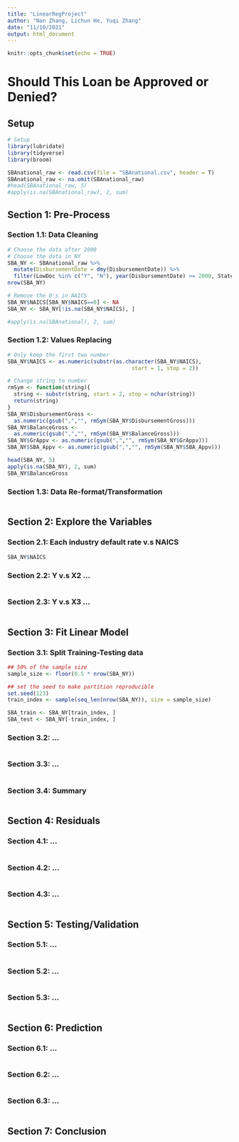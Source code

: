 ```yaml
---
title: "LinearRegProject"
author: "Nan Zhang, Lichun He, Yuqi Zhang"
date: "11/10/2021"
output: html_document
---
```


```r
knitr::opts_chunk$set(echo = TRUE)
```

# Should This Loan be Approved or Denied?

## Setup
```r
# Setup
library(lubridate)
library(tidyverse)
library(broom)

SBAnational_raw <- read.csv(file = "SBAnational.csv", header = T)
SBAnational_raw <- na.omit(SBAnational_raw)
#head(SBAnational_raw, 5)
#apply(is.na(SBAnational_raw), 2, sum)
```
## Section 1: Pre-Process

### Section 1.1: Data Cleaning
```r
# Choose the data after 2000
# Choose the data in NY
SBA_NY <- SBAnational_raw %>% 
  mutate(DisbursementDate = dmy(DisbursementDate)) %>% 
  filter(LowDoc %in% c("Y", "N"), year(DisbursementDate) >= 2000, State =="NY")
nrow(SBA_NY)

# Remove the 0's in NAICS
SBA_NY$NAICS[SBA_NY$NAICS==0] <- NA
SBA_NY <- SBA_NY[!is.na(SBA_NY$NAICS), ]

#apply(is.na(SBAnational), 2, sum)
```

### Section 1.2: Values Replacing
```r
# Only keep the first two number
SBA_NY$NAICS <- as.numeric(substr(as.character(SBA_NY$NAICS), 
                                       start = 1, stop = 2))

# Change string to number
rmSym <- function(string){
  string <- substr(string, start = 2, stop = nchar(string))
  return(string)
}
SBA_NY$DisbursementGross <- 
  as.numeric(gsub(",","", rmSym(SBA_NY$DisbursementGross)))
SBA_NY$BalanceGross <- 
  as.numeric(gsub(",","", rmSym(SBA_NY$BalanceGross)))
SBA_NY$GrAppv <- as.numeric(gsub(",","", rmSym(SBA_NY$GrAppv)))
SBA_NY$SBA_Appv <- as.numeric(gsub(",","", rmSym(SBA_NY$SBA_Appv)))

head(SBA_NY, 5)
apply(is.na(SBA_NY), 2, sum)
SBA_NY$BalanceGross
```

### Section 1.3: Data Re-format/Transformation
```r

```

## Section 2: Explore the Variables

### Section 2.1: Each industry default rate v.s NAICS
```r
SBA_NY$NAICS
```

### Section 2.2: Y v.s X2 ...
```r

```

### Section 2.3: Y v.s X3 ...
```r

```

## Section 3: Fit Linear Model

### Section 3.1: Split Training-Testing data
```r
## 50% of the sample size
sample_size <- floor(0.5 * nrow(SBA_NY))

## set the seed to make partition reproducible
set.seed(123)
train_index <- sample(seq_len(nrow(SBA_NY)), size = sample_size)

SBA_train <- SBA_NY[train_index, ]
SBA_test <- SBA_NY[-train_index, ]
```

### Section 3.2: ...
```r

```

### Section 3.3: ...
```r

```

### Section 3.4: Summary
```r

```

## Section 4: Residuals

### Section 4.1: ...
```r

```

### Section 4.2: ...
```r

```

### Section 4.3: ...
```r

```

## Section 5: Testing/Validation

### Section 5.1: ...
```r

```

### Section 5.2: ...
```r

```

### Section 5.3: ...
```r

```

## Section 6: Prediction

### Section 6.1: ...
```r

```

### Section 6.2: ...
```r

```

### Section 6.3: ...
```r

```

## Section 7: Conclusion

